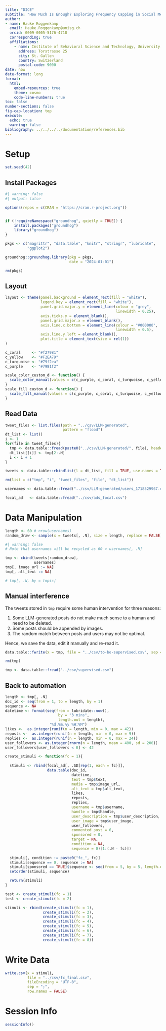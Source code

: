 ```yaml
---
title: "DICE"
subtitle: "How Much Is Enough? Exploring Frequency Capping in Social Media Advertising"
author:
- name: Hauke Roggenkamp
  email: Hauke.Roggenkamp@unisg.ch
  orcid: 0009-0005-5176-4718
  corresponding: true
  affiliations:
    - name: Institute of Behavioral Science and Technology, University of St. Gallen
      address: Torstrasse 25
      city: St. Gallen
      country: Switzerland
      postal-code: 9000
date: now
date-format: long
format: 
  html:
    embed-resources: true
    theme: cosmo
    code-line-numbers: true
toc: false
number-sections: false
fig-cap-location: top
execute:
  echo: true
  warning: false
bibliography: ../../../../documentation/references.bib
---
```



# Setup

```r
set.seed(42)
```


## Install Packages

```r
#| warning: false
#| output: false

options(repos = c(CRAN = "https://cran.r-project.org")) 


if (!requireNamespace("groundhog", quietly = TRUE)) {
    install.packages("groundhog")
    library("groundhog")
}

pkgs <- c("magrittr", "data.table", "knitr", "stringr", "lubridate", 
          "ggplot2")

groundhog::groundhog.library(pkg = pkgs,
                             date = "2024-01-01")

rm(pkgs)
```


## Layout

```r
layout <- theme(panel.background = element_rect(fill = "white"),
                legend.key = element_rect(fill = "white"),
                panel.grid.major.y = element_line(colour = "grey", 
                                                  linewidth = 0.25),
                axis.ticks.y = element_blank(),
                panel.grid.major.x = element_blank(),
                axis.line.x.bottom = element_line(colour = "#000000", 
                                                  linewidth = 0.5),
                axis.line.y.left = element_blank(),
                plot.title = element_text(size = rel(1))
)
```

```r

c_coral     <- "#f27981"
c_yellow    <- "#F2EA79"
c_turquoise <- "#79f2ea"
c_purple    <- "#7981f2"

scale_color_custom_d <- function() {
  scale_color_manual(values = c(c_purple, c_coral, c_turquoise, c_yellow))
}
scale_fill_custom_d <- function() {
  scale_fill_manual(values = c(c_purple, c_coral, c_turquoise, c_yellow))
}
```

## Read Data

```r
tweet_files <- list.files(path = "../csv/LLM-generated",
                          pattern = "flood")
dt_list <- list()
i <- 1
for(file in tweet_files){
  tmp <- data.table::fread(paste0("../csv/LLM-generated/", file), header = TRUE, sep = ";")
  dt_list[[i]] <- tmp[2:.N]
  i <- i + 1
}

tweets <- data.table::rbindlist(l = dt_list, fill = TRUE, use.names = TRUE)[nchar(text) < 300]

rm(list = c("tmp", "i", "tweet_files", "file", "dt_list"))
```

```r
usernames <- data.table::fread("../csv/LLM-generated/users_1718529967.csv")
```

```r
focal_ad   <- data.table::fread("../csv/ads_focal.csv")
```

# Data Manipulation

```r
length <- 60 # nrow(usernames)
random_draw <- sample(x = tweets[, .N], size = length, replace = FALSE)
```


```r
#| warning: false
# Note that usernames will be recycled as 60 > usernames[, .N]

tmp <- cbind(tweets[random_draw],
             usernames)
tmp[, image_url := NA]
tmp[, alt_text := NA]

# tmp[, .N, by = topic]
```

## Manual interference

The tweets stored in `tmp` require some human intervention for three reasons:

1. Some LLM-generated posts do not make much sense to a human and need to be deleted.
2. Some posts should be appended by images.
3. The random match between posts and users may not be optimal.

Hence, we save the data, edit it manually and re-read it.

```r
data.table::fwrite(x = tmp, file = "../csv/to-be-supervised.csv", sep = ";")

rm(tmp)
```

```r
tmp <- data.table::fread("../csv/supervised.csv")
```


## Back to automation

```r
length <- tmp[, .N]
doc_id <- seq(from = 1, to = length, by = 1)
sequence <- NA
datetime <- format(seq(from = lubridate::now(), 
                        by = "3 mins",
                        length.out = length),
                    "%d.%m.%y %H:%M")
likes <-  as.integer(runif(n = length, min = 0, max = 42))
reposts <-  as.integer(runif(n = length, min = 0, max = 9))
replies <-  as.integer(runif(n = length, min = 0, max = 24))
user_followers <- as.integer(rnorm(n = length, mean = 400, sd = 200))
user_followers[user_followers < 0] <- 42
```

```r
create_stimuli <- function(fc = 1){
  
  stimuli <- rbind(focal_ad[, .SD[rep(1, each = fc)]],
                   data.table(doc_id,
                              datetime,
                              text = tmp$text,
                              media = tmp$image_url,
                              alt_text = tmp$alt_text,
                              likes,
                              reposts,
                              replies,
                              username = tmp$username,
                              handle = tmp$handle,
                              user_description = tmp$user_description,
                              user_image = tmp$user_image,
                              user_followers,
                              commented_post = 0,
                              sponsored = 0,
                              target = NA,
                              condition = NA,
                              sequence = 0)[1:(.N - fc)])
  
  stimuli[, condition := paste0("fc_", fc)]
  stimuli[sequence == 0, sequence := NA]
  stimuli[sponsored == TRUE]$sequence <- seq(from = 5, by = 5, length.out = fc)
  setorder(stimuli, sequence)

  return(stimuli)
}

test <- create_stimuli(fc = 1)
test <- create_stimuli(fc = 2)

stimuli <- rbind(create_stimuli(fc = 1),
                 create_stimuli(fc = 2),
                 create_stimuli(fc = 3),
                 create_stimuli(fc = 4),
                 create_stimuli(fc = 5),
                 create_stimuli(fc = 6),
                 create_stimuli(fc = 7),
                 create_stimuli(fc = 8))

```


# Write Data

```r
write.csv(x = stimuli,
          file = "../csv/fc_final.csv",
          fileEncoding = "UTF-8",
          sep = ";",
          row.names = FALSE)
```


# Session Info

```r
sessionInfo()
```

